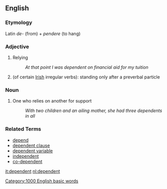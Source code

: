 ==English==

=== Etymology ===

Latin ''de-'' (from) + ''pendere'' (to hang)

=== Adjective ===

# Relying
#: ''At that point I was dependent on financial aid for my tuition''
# (of certain [[Irish]] irregular verbs): standing only after a preverbal particle

=== Noun ===

# One who relies on another for support
#: ''With two children and an ailing mother, she had three dependents in all''

=== Related Terms ===

*[[depend]]
*[[dependent clause]]
*[[dependent variable]]
*[[independent]]
*[[co-dependent]]

[[Category:1000 English basic words]]

[[it:dependent]]
[[nl:dependent]]